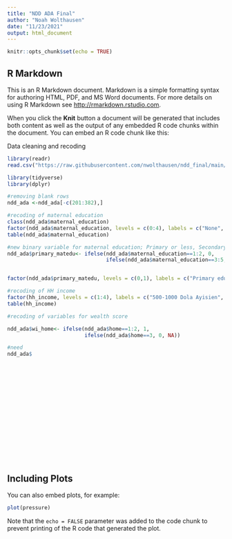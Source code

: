 ```yaml
---
title: "NDD ADA Final"
author: "Noah Wolthausen"
date: "11/23/2021"
output: html_document
---
```


```r
knitr::opts_chunk$set(echo = TRUE)
```

## R Markdown

This is an R Markdown document. Markdown is a simple formatting syntax for authoring HTML, PDF, and MS Word documents. For more details on using R Markdown see <http://rmarkdown.rstudio.com>.

When you click the **Knit** button a document will be generated that includes both content as well as the output of any embedded R code chunks within the document. You can embed an R code chunk like this:

Data cleaning and recoding
```r
library(readr)
read.csv("https://raw.githubusercontent.com/nwolthausen/ndd_final/main/ndd_ada.csv")

library(tidyverse)
library(dplyr)

#removing blank rows
ndd_ada <-ndd_ada[-c(201:382),]

#recoding of maternal education
class(ndd_ada$maternal_education)
factor(ndd_ada$maternal_education, levels = c(0:4), labels = c("None", "Primary", "Secondary", "Vocational", "University"))
table(ndd_ada$maternal_education)

#new binary variable for maternal education; Primary or less, Secondary or more
ndd_ada$primary_matedu<- ifelse(ndd_ada$maternal_education==1:2, 0,
                                ifelse(ndd_ada$maternal_education==3:5, 1, NA))


factor(ndd_ada$primary_matedu, levels = c(0,1), labels = c("Primary education or less", "Secondary education or above"))

#recoding of HH income
factor(hh_income, levels = c(1:4), labels = c("500-1000 Dola Ayisien", "1001-1500 Dola Ayisien", "1501-2000 Dola Ayisien", "2001+ Dola Ayisien"))
table(hh_income)

#recoding of variables for wealth score

ndd_ada$wi_home<- ifelse(ndd_ada$home==1:2, 1, 
                         ifelse(ndd_ada$home==3, 0, NA))

#need 
ndd_ada$



















```

## Including Plots

You can also embed plots, for example:

```r
plot(pressure)
```

Note that the `echo = FALSE` parameter was added to the code chunk to prevent printing of the R code that generated the plot.

